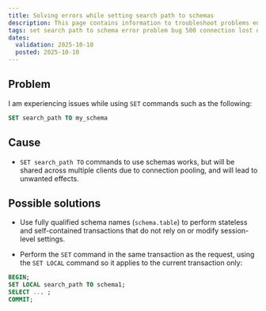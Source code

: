 ```yaml
---
title: Solving errors while setting search path to schemas
description: This page contains information to troubleshoot problems encountered while using SET search_path TO schema requests.
tags: set search path to schema error problem bug 500 connection lost db pgbouncer pooling
dates:
  validation: 2025-10-10
  posted: 2025-10-10
---
```


## Problem

I am experiencing issues while using `SET` commands such as the following:

```sql
SET search_path TO my_schema
```

## Cause

- `SET search_path TO` commands to use schemas works, but will be shared across multiple clients due to connection pooling, and will lead to unwanted effects.

## Possible solutions

- Use fully qualified schema names (`schema.table`) to perform stateless and self-contained transactions that do not rely on or modify session-level settings.

- Perform the `SET` command in the same transaction as the request, using the `SET LOCAL` command so it applies to the current transaction only:

```sql
BEGIN;
SET LOCAL search_path TO schema1;
SELECT ... ;
COMMIT; 
```